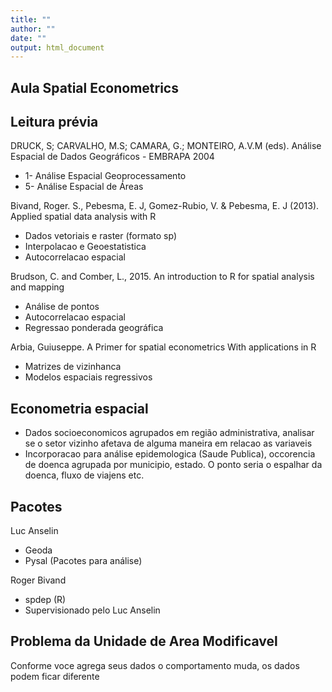 ```yaml
---
title: ""
author: ""
date: ""
output: html_document
---
```


## Aula Spatial Econometrics

**Leitura prévia**
---
DRUCK, S; CARVALHO, M.S; CAMARA, G.; MONTEIRO, A.V.M (eds). Análise Espacial de Dados Geográficos - EMBRAPA 2004

- 1- Análise Espacial Geoprocessamento
- 5- Análise Espacial de Áreas

Bivand, Roger. S., Pebesma, E. J, Gomez-Rubio, V. & Pebesma, E. J (2013). Applied spatial data analysis with R

- Dados vetoriais e raster (formato sp)
- Interpolacao e Geoestatistica
- Autocorrelacao espacial

Brudson, C. and Comber, L., 2015. An introduction to R for spatial analysis and mapping

- Análise de pontos
- Autocorrelacao espacial
- Regressao ponderada geográfica

Arbia, Guiuseppe. A Primer for spatial econometrics With applications in R

- Matrizes de vizinhanca 
- Modelos espaciais regressivos

**Econometria espacial**
---
- Dados socioeconomicos agrupados em região administrativa, analisar se o setor vizinho afetava de alguma maneira em relacao as variaveis
- Incorporacao para análise epidemologica (Saude Publica), occorencia de doenca agrupada por municipio, estado. O ponto seria o espalhar da doenca, fluxo de viajens etc.

**Pacotes**
---
Luc Anselin

- Geoda
- Pysal (Pacotes para análise)

Roger Bivand

- spdep (R)
- Supervisionado pelo Luc Anselin


**Problema da Unidade de Area Modificavel**
---
Conforme voce agrega seus dados o comportamento muda, os dados podem ficar diferente


